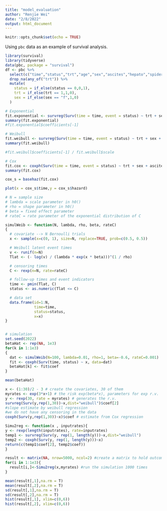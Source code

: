 ```yaml
---
title: "model_evaluation"
author: "Renjie Wei"
date: "2/8/2022"
output: html_document
---
```


```r
knitr::opts_chunk$set(echo = TRUE)
```

Using `pbc` data  as an example of survival analysis.
```r
library(survival)
library(tidyverse)
data(pbc, package = "survival")
df <- pbc %>% 
  select(c("time","status","trt","age","sex","ascites","hepato","spiders")) %>% 
  drop_na(any_of("trt")) %>% 
  mutate(
    status = if_else(status == 0,0,1),
    trt = if_else(trt == 1,1,0),
    sex = if_else(sex == "f",1,0)
  )

# Exponential
fit.exponential <- survreg(Surv(time = time, event = status) ~ trt + sex + ascites+ hepato + spiders, dist = "exponential",data = df)
summary(fit.exponential)
#fit.exponential$coefficients[-1]

# Weibull
fit.weibull <- survreg(Surv(time = time, event = status) ~ trt + sex + ascites+ hepato + spiders, dist = "weibull",data = df)
summary(fit.weibull)

#fit.weibull$coefficients[-1] / fit.weibull$scale

# Cox
fit.cox <- coxph(Surv(time = time, event = status) ~ trt + sex + ascites+ hepato + spiders,data = df)
summary(fit.cox)

cox_s = basehaz(fit.cox)

plot(x = cox_s$time,y = cox_s$hazard)

```


```r
# N = sample size    
# lambda = scale parameter in h0()
# rho = shape parameter in h0()
# beta = fixed effect parameter
# rateC = rate parameter of the exponential distribution of C

simulWeib <- function(N, lambda, rho, beta, rateC)
{
  # covariate --> N Bernoulli trials
  x <- sample(x=c(0, 1), size=N, replace=TRUE, prob=c(0.5, 0.5))

  # Weibull latent event times
  v <- runif(n=N)
  Tlat <- (- log(v) / (lambda * exp(x * beta)))^(1 / rho)

  # censoring times
  C <- rexp(n=N, rate=rateC)

  # follow-up times and event indicators
  time <- pmin(Tlat, C)
  status <- as.numeric(Tlat <= C)

  # data set
  data.frame(id=1:N,
             time=time,
             status=status,
             x=x)
}


# simulation
set.seed(2022)
betaHat <- rep(NA, 1e3)
for(k in 1:1e3)
{
  dat <- simulWeib(N=100, lambda=0.01, rho=1, beta=-0.6, rateC=0.001)
  fit <- coxph(Surv(time, status) ~ x, data=dat)
  betaHat[k] <- fit$coef
}

mean(betaHat)
```

```r

x <- (1:30)/2 - 3 # create the covariates, 30 of them
myrates <- exp(3*x+1) # the risk exp(beta*x), parameters for exp r.v.
y <- rexp(30, rate = myrates) # generates the r.v.
survreg(Surv(y,rep(1,30))~x,dist="weibull")$coef[2]
#slope estimate by weibull regression
#we do not have any censoring in the data
coxph(Surv(y,rep(1,30))~x)$coef # estimate from Cox regression

Simu2reg <- function(x , inputrates){
y <- rexp(length(inputrates), rate=inputrates)
temp1 <- survreg(Surv(y, rep(1, length(y)))~x,dist="weibull")
temp2 <- coxph(Surv(y, rep(1, length(y)))~x)
return(c(temp1$coef[2], temp2$coef))
}

result <- matrix(NA, nrow=5000, ncol=2) #create a matrix to hold outcome
for(i in 1:1e3){
  result[i,]<-Simu2reg(x,myrates) #run the simulation 1000 times
} 

mean(result[,1],na.rm = T)
mean(result[,2],na.rm = T)
sd(result[,1],na.rm = T)
sd(result[,2],na.rm = T)
hist(result[,1], xlim=c(0,6))
hist(result[,2], xlim=c(0,6))

```

